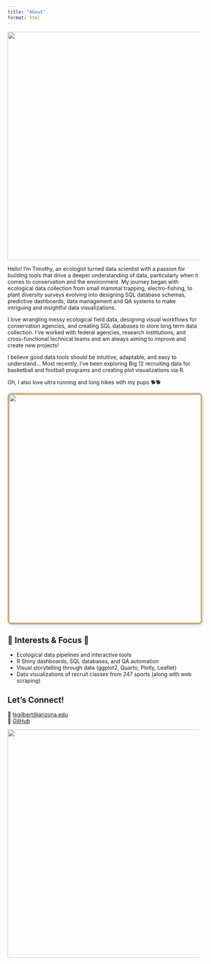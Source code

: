 ```yaml
---
title: "About"
format: html
---
```


<div>

[![](assets/tim_other.jpg){fig-align="center" width="600"}](https://ultrasignup.com/results_participant.aspx?fname=Timothy&lname=Gilbert#)

</div>

Hello! I'm Timothy, an ecologist turned data scientist with a passion for building tools that drive a deeper understanding of data, particularly when it comes to conservation and the environment. My journey began with ecological data collection from small mammal trapping, electro-fishing, to plant diversity surveys evolving into designing SQL database schemas, predictive dashboards, data management and QA systems to make intriguing and insightful data visualizations.

I love wrangling messy ecological field data, designing visual workflows for conservation agencies, and creating SQL databases to store long term data collection. I've worked with federal agencies, research institutions, and cross-functional technical teams and am always aiming to improve and create new projects!

I believe good data tools should be intuitive, adaptable, and easy to understand\... Most recently, I've been exploring Big 12 recruiting data for basketball and football programs and creating plot visualizations via R.

Oh, I also love ultra running and long hikes with my pups 🐕🐕

::: {style="
[![](assets/dogs1.jpg){style="border: 4px solid #D6A775; border-radius: 10px; box-shadow: 2px 2px 10px rgba(0,0,0,0.15);" fig-align="center" width="600"}](https://www.instagram.com/timbogilbert/?hl=en)
:::

## 🌿 Interests & Focus 🌿

-   Ecological data pipelines and interactive tools
-   R Shiny dashboards, SQL databases, and QA automation
-   Visual storytelling through data (ggplot2, Quarto, Plotly, Leaflet)
-   Data visualizations of recruit classes from 247 sports (along with web scraping)

## Let's Connect!

📧 [tsgilbert\@arizona.edu](mailto:tsgilbert@arizona.edu)\
💾 [GitHub](https://github.com/tgilbert14)

[![](assets/dogs2.jpg){fig-align="center" width="600"}](https://www.linkedin.com/in/tgilbert14/)
